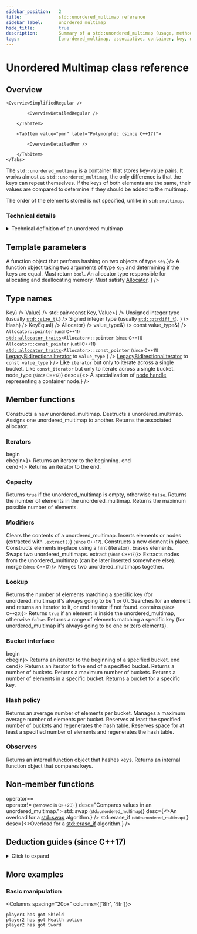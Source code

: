 ```yaml
---
sidebar_position:	2
title:				std::unordered_multimap reference
sidebar_label:		unordered_multimap
hide_title:			true
description:		Summary of a std::unordered_multimap (usage, methods, etc.) - C++ Language
tags:				[unordered_multimap, associative, container, key, multi, unordered]
---
```



<!------------------ Codes ----------------->

<!-- Further Examples -->

<!-- Overview -->

<!-- Deduction Guides -->

<NotFinished />

# Unordered Multimap class reference

## Overview

<Tabs>
<TabItem value="simplified" label="Simplified" default>

	<OverviewSimplifiedRegular />

</TabItem>
<TabItem value="detailed" label="Detailed">
	<Tabs>
		<TabItem value="regular" label="Regular" default>

			<OverviewDetailedRegular />

		</TabItem>

		<TabItem value="pmr" label="Polymorphic (since C++17)">

			<OverviewDetailedPmr />

		</TabItem>
	</Tabs>
</TabItem>
</Tabs>


The `std::unordered_multimap` is a container that stores key-value pairs. It works almost as
`std::unordered_multimap`, the only difference is that the keys can repeat themselves.
If the keys of both elements are the same, their values are compared to determine if they should be added to the multimap.

The order of the elements stored is not specified, unlike in `std::multimap`.

### Technical details

<details>
<summary>Technical definition of an unordered multimap</summary>
<div>
Unordered multimap is an unordered associative container that supports equivalent keys (an unordered_multimap may contain multiple copies of each key value)
and that associates values of another type with the keys.


The unordered_multimap class supports forward iterators. Search, insertion, and removal have average constant-time complexity.  


Internally, the elements are not sorted in any particular order, but organized into buckets.
Which bucket an element is placed into depends entirely on the hash of its key.
This allows fast access to individual elements, since once the hash is computed, it refers to the exact bucket the element is placed into.

The iteration order of this container is not required to be stable (so, for example, [`std::equal`](#) cannot be used to compare two `std::unordered_multimap`s),
except that every group of elements whose keys compare equivalent (compare equal with [`key_eq()`](#) as the comparator)
forms a contiguous subrange in the iteration order, also accessible with `equal_range()`.

`std::unordered_multimap` meets the requirements of [`Container`](/docs/named_req/Container), [`AllocatorAwareContainer`](/docs/named_req/AllocatorAwareContainer),
[`UnorderedAssociativeContainer`](/docs/named_req/UnorderedAssociativeContainer).
</div>
</details>

<ClassSummary name="unordered_multimap" namespaces="std" folder="unordered_multimap" headerName="unordered_multimap">

## Template parameters

<SymbolTable noTraits>
	<Symbol name="Key"		desc="The type of the stored keys."/>
	<Symbol name="Value" 		desc="The type of the stored values."/>
	<Symbol name="Hash" 		desc={<>A function object that perfoms hashing on two objects of type <code>Key</code>.</>}/>
	<Symbol name="KeyEqual">
		A function object taking two arguments of type <code>Key</code> and determining if the keys are equal. Must return <code>bool</code>.
	</Symbol>
	<Symbol
			name="Allocator"
			desc={<>
					An allocator type responsible for allocating and deallocating memory.
					Must satisfy <a href="/docs/named_req/Allocator">Allocator</a>.
				</>}
		/>
</SymbolTable>

## Type names

<SymbolTable>
	<Symbol pub name="key_type"				desc={<code>Key</code>} />
	<Symbol pub name="mapped_type" 		desc={<code>Value</code>} />
	<Symbol pub name="value_type"			desc={<code>std::pair&lt;const Key, Value&gt;</code>} />
	<Symbol pub name="size_type"			desc={<>Unsigned integer type (usually <code><a href="#">std::size_t</a></code>).</>} />
	<Symbol pub
			name="difference_type"
			desc={<>
					Signed integer type (usually <code><a href="#">std::ptrdiff_t</a></code>).
			</>}
		/>
	<Symbol pub name="hasher"				desc={<code>Hash</code>} />
	<Symbol pub name="key_equal"				desc={<code>KeyEqual</code>} />
	<Symbol pub name="allocator_type" 				desc={<code>Allocator</code>} />
	<Symbol pub name="reference"			desc={<code>value_type&</code>} />
	<Symbol pub name="const_reference"				desc={<code>const value_type&</code>} />
	<Symbol pub name="pointer">
		<code>Allocator::pointer</code> <small>(until C++11)</small>
		<br/>
		<code><a href="#">std::allocator_traits</a>&lt;Allocator&gt;::pointer</code> <small>(since C++11)</small>
	</Symbol>
	<Symbol pub name="const_pointer">
		<code>Allocator::const_pointer</code> <small>(until C++11)</small>
		<br/>
		<code><a href="#">std::allocator_traits</a>&lt;Allocator&gt;::const_pointer</code> <small>(since C++11)</small>
	</Symbol>
	<Symbol pub
			name="iterator"
			desc={<>
					<a href="/docs/named_req/LegacyBidirectionalIterator">LegacyBidirectionalIterator</a> to <code>value_type</code>
				</>}
		/>
	<Symbol pub
			name="const_iterator"
			desc={<>
					<a href="/docs/named_req/LegacyBidirectionalIterator">LegacyBidirectionalIterator</a> to <code>const value_type</code>
				</>}
		/>
	<Symbol pub name="local_iterator">
		Like <code>iterator</code> but only to iterate across a single bucket.
	</Symbol>
	<Symbol pub name="const_local_iterator">
		Like <code>const_iterator</code> but only to iterate across a single bucket.
	</Symbol>
	<Symbol pub
			name={<>node_type <small>(since C++17)</small></>}
			desc={<> A specialization of <a href="">node handle</a> representing a container node.</>}
		/>
</SymbolTable>

## Member functions

<SymbolTable>
	<Symbol pub autoLink linkName="constructor" name="(constructor)">
		Constructs a new unordered_multimap.
	</Symbol>
	<Symbol pub autoLink linkName="destructor" name="(destructor)">
		Destructs a unordered_multimap.
	</Symbol>
	<Symbol pub autoLink linkName="operator=" name="operator=">
		Assigns one unordered_multimap to another.
	</Symbol>
	<Symbol pub autoLink linkName="get_allocator" name="get_allocator">
		Returns the associated allocator.
	</Symbol>
</SymbolTable>

### Iterators

<SymbolTable>
	<Symbol pub autoLink linkName="begin" name={<>begin<br/>cbegin></>}>
		Returns an iterator to the beginning.
	</Symbol>
	<Symbol pub autoLink linkName="end" name={<>end<br/>cend></>}>
		Returns an iterator to the end.
	</Symbol>
</SymbolTable>

### Capacity

<SymbolTable>
	<Symbol pub autoLink linkName="empty" name="empty">
		Returns <code>true</code> if the unordered_multimap is empty, otherwise <code>false</code>.
	</Symbol>
	<Symbol pub autoLink linkName="size" name="size">
		Returns the number of elements in the unordered_multimap.
	</Symbol>
	<Symbol pub autoLink linkName="max_size" name="max_size">
		Returns the maximum possible number of elements.
	</Symbol>
</SymbolTable>

### Modifiers

<SymbolTable>
	<Symbol pub autoLink linkName="clear" name="clear">
		Clears the contents of a unordered_multimap.
	</Symbol>
	<Symbol pub autoLink linkName="insert" name="insert">
		Inserts elements or nodes (extracted with <code>.extract()</code>) <small>(since C++17)</small>.
	</Symbol>
	<Symbol pub autoLink linkName="emplace" name="emplace">
		Constructs a new element in place.
	</Symbol>
	<Symbol pub autoLink linkName="emplace_hint" name="emplace_hint">
		Constructs elements in-place using a hint (iterator).
	</Symbol>
	<Symbol pub autoLink linkName="erase" name="erase">
		Erases elements.
	</Symbol>
	<Symbol pub autoLink linkName="swap" name="swap">
		Swaps two unordered_multimaps.
	</Symbol>
	<Symbol pub autoLink linkName="extract" name={<>extract <small>(since C++17)</small></>}>
		Extracts nodes from the unordered_multimap (can be later inserted somewhere else).
	</Symbol>
	<Symbol pub autoLink linkName="merge" name={<>merge <small>(since C++17)</small></>}>
		Merges two unordered_multimaps together.
	</Symbol>
</SymbolTable>

### Lookup

<SymbolTable>
	<Symbol pub autoLink linkName="count" name="count">
		Returns the number of elements matching a specific key (for unordered_multimap it's always going to be 1 or 0).
	</Symbol>
	<Symbol pub autoLink linkName="find" name="find">
		Searches for an element and returns an iterator to it, or end iterator if not found.
	</Symbol>
	<Symbol pub autoLink linkName="contains" name={<>contains <small>(since C++20)</small></>}>
		Returns <code>true</code> if an element is inside the unordered_multimap, otherwise <code>false</code>.
	</Symbol>
	<Symbol pub autoLink linkName="equal_range" name="equal_range">
		Returns a range of elements matching a specific key (for unordered_multimap it's always going to be one or zero elements).
	</Symbol>
</SymbolTable>

### Bucket interface

<SymbolTable>
	<Symbol pub autoLink linkName="begin" name={<>begin<br/>cbegin</>}>
		Returns an iterator to the beginning of a specified bucket.
	</Symbol>
	<Symbol pub autoLink linkName="end" name={<>end<br/>cend</>}>
		Returns an iterator to the end of a specified bucket.
	</Symbol>
	<Symbol pub autoLink linkName="bucket_count" name="bucket_count">
		Returns a number of buckets.
	</Symbol>
	<Symbol pub autoLink linkName="max_bucket_count" name="max_bucket_count">
		Returns a maximum number of buckets.
	</Symbol>
	<Symbol pub autoLink linkName="bucket_size" name="bucket_size">
		Returns a number of elements in a specific bucket.
	</Symbol>
	<Symbol pub autoLink linkName="bucket" name="bucket">
		Returns a bucket for a specific key.
	</Symbol>
</SymbolTable>

### Hash policy

<SymbolTable>
	<Symbol pub autoLink linkName="load_factor" name="load_factor">
		Returns an average number of elements per bucket.
	</Symbol>
	<Symbol pub autoLink linkName="max_load_factor" name="max_load_factor">
		Manages a maximum average number of elements per bucket.
	</Symbol>
	<Symbol pub autoLink linkName="rehash" name="rehash">
		Reserves at least the specified number of buckets and regenerates the hash table.
	</Symbol>
	<Symbol pub autoLink linkName="reserve" name="reserve">
		Reserves space for at least a specified number of elements and regenerates the hash table.
	</Symbol>
</SymbolTable>

### Observers

<SymbolTable>
	<Symbol pub autoLink linkName="hash_function" name="hash_function">
		Returns an internal function object that hashes keys.
	</Symbol>
	<Symbol pub autoLink linkName="key_eq" name="key_eq">
		Returns an internal function object that compares keys.
	</Symbol>
</SymbolTable>

## Non-member functions

<SymbolTable noTraits>
	<Symbol name={<>
				operator==<br/>
				operator!= <small>(removed in C++20)</small>
			</>}
			desc="Compares values in an unordered_multimap.">
	</Symbol>
	<Symbol name={<>std::swap <small>(std::unordered_multimap)</small></>}
			desc={<>An overload for a <a href="#">std::swap</a> algorithm.</>}
		/>
	<Symbol name={<>
				std::erase_if <small>(std::unordered_multimap)</small>
			</>}
			desc={<>Overload for a <a href="#">std::erase_if</a> algorithm.</>}
		/>
</SymbolTable>
</ClassSummary>



## Deduction guides (since C++17)
<details>
<summary>Click to expand</summary>
<div>
	<DeductionGuides/>
</div>
</details>

## More examples

### Basic manipulation

<Columns spacing="20px" columns={['8fr', '4fr']}>
<div>

<CustomCodeBlock withTitle>
	<FurtherExampleCreateInsertPrint />
</CustomCodeBlock>

</div>
<div>

```plaintext title="Result"
player3 has got Shield
player2 has got Health potion
player2 has got Sword
```

</div>
</Columns>